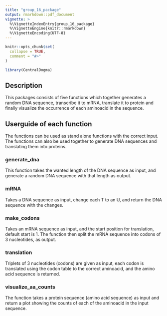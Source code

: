 ```yaml
---
title: "group_16_package"
output: rmarkdown::pdf_document
vignette: >
  %\VignetteIndexEntry{group_16_package}
  %\VignetteEngine{knitr::rmarkdown}
  %\VignetteEncoding{UTF-8}
---
```


```r
knitr::opts_chunk$set(
  collapse = TRUE,
  comment = "#>"
)
```

```r
library(CentralDogma)
```
## Description
This packages consists of five functions which together generates a random DNA sequence, transcribe it to mRNA, translate it to protein and finally visualize the occurrence of each aminoacid in the sequence. 

## Userguide of each function
The functions can be used as stand alone functions with the correct input. The functions can also be used together to generate DNA sequences and translating them into proteins.

### generate_dna
This function takes the wanted length of the DNA sequence as input, and generate a random DNA sequence with that length as output. 

### mRNA
Takes a DNA sequence as input, change each T to an U, and return the DNA sequence with the changes. 

### make_codons
Takes an mRNA sequence as input, and the start position for translation, default start is 1. The function then split the mRNA sequence into codons of 3 nucleotides, as output. 

### translation
Triplets of 3 nucleotides (codons) are given as input, each codon is translated using the codon table to the correct aminoacid, and the amino acid sequence is returned. 

### visualize_aa_counts
The function takes a protein sequence (amino acid sequence) as input and return a plot showing the counts of each of the aminoacid in the input sequence.





